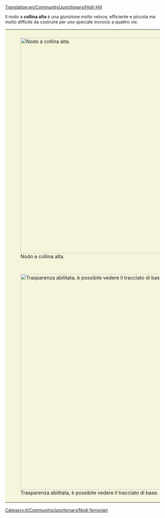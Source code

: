 [[Translation:en/Community/Junctionary/High Hill]]

{{it/Community/Junctionary/Nodi ferroviari}}

Il nodo a '''collina alta''' è una giunzione molto veloce, efficiente e piccola ma molto difficile da costruire per uno speciale incrocio a quattro vie.

{{it/Community/Junctionary/Requisiti nodo|Costoso|3|1|1|1|1|0|1|1|0|0|1||I treni guasti bloccano solo la propria linea.|
* Gestisce un numero molto grande di treni alla volta.
* Usa indicazioni speciali
* Piccola area necessaria per realizzarlo (10x12)
* quattro livelli (sei tunnel in tre livelli e due ponti al livello superiore).
* Nessuno o alcune curve strette (vedere versione migliorata per l'alta velocità).
* Nessuno stallo o intralcio tra i treni è possibile.
* Nessuna unione o divisione delle linee nel nodo.
* Possibilità di gestire linee singole e doppie linee. Questo è il motivo per cui non vengono utilizzate unioni o divisioni. Fallo secondo i tuoi desideri.
}}

{|style="border: 0px; margin: 5px auto 25px auto; Border-collapse: separate;" cellspacing="10"
|style="padding: 10px 10px 5px; 10px; background-color: #F5F5DC;"|[[File:en/Community/Junctionary/HighHill.png|center|thumb|700px|Nodo a collina alta.]]
|-
|style="padding: 10px 10px 5px; 10px; background-color: #F5F5DC;"|[[File:en/Community/Junctionary/HighHillX.png|center|thumb|700px|Trasparenza abilitata, è possibile vedere il tracciato di base.]]
|}

[[Category:it/Community/Junctionary/Nodi ferroviari]]